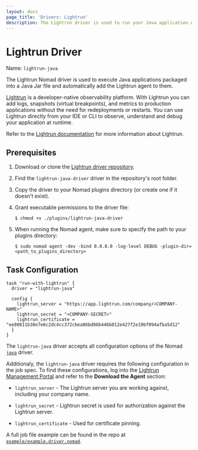 ```yaml
---
layout: docs
page_title: 'Drivers: Lightrun'
description: The Lightrun driver is used to run your Java application with Lightrun.
---
```


# Lightrun Driver

Name: `lightrun-java`

The Lightrun Nomad driver is used to execute Java applications packaged into a
Java Jar file and automatically add the Lightrun agent to them.

[Lightrun][lightrun_website] is a developer-native observability platform. With
Lightrun you can add logs, snapshots (virtual breakpoints), and metrics to
production applications without the need for redeployments or restarts. You can
use Lightrun directly from your IDE or CLI to observe, understand and debug
your application at runtime.

Refer to the [Lightrun documentation][lightrun_docs] for more information about
Lightrun.

## Prerequisites

1. Download or clone the [Lightrun driver repository][repo].

1. Find the `lightrun-java-driver` driver in the repository's root folder.

1. Copy the driver to your Nomad plugins directory (or create one if it doesn't
   exist).

1. Grant executable permissions to the driver file:

   ```shell-session
   $ chmod +x ./plugins/lightrun-java-driver
   ```

1. When running the Nomad agent, make sure to specify the path to your plugins
   directory:

   ```shell-session
   $ sudo nomad agent -dev -bind 0.0.0.0 -log-level DEBUG -plugin-dir=<path_to_plugins_directory>
   ```

## Task Configuration

```hcl
task "run-with-lightrun" {
  driver = "lightrun-java"

  config {
    lightrun_server = "https://app.lightrun.com/company/<COMPANY-NAME>"
    lightrun_secret = "<COMPANY-SECRET>"
    lightrun_certificate = "ee80811b38e7e6c2dc4cc372cbea86bd86b446b012e427f2e19bf094afba5d12"
  }
}
```

The `lightrun-java` driver accepts all configuration options of the Nomad
[`java`] driver.

Additionaly, the `lightrun-java` driver requires the following configuration in
the job spec. To find these configurations, log into the
[Lightrun Management Portal][lightrun_portal] and refer to the **Download the
Agent** section:

- `lightrun_server` - The Lightrun server you are working against, including
  your company name.

- `lightrun_secret` - Lightrun secret is used for authorization against the
  Lightrun server.

- `lightrun_certificate` - Used for certificate pinning.

A full job file example can be found in the repo at [`example/example.driver.nomad`][example-config].

[lightrun_docs]: https://docs.lightrun.com

[lightrun_website]: https://www.lightrun.com

[lightrun_portal]: https://app.lightrun.com

[repo]: https://github.com/lightrun-platform/lightrun-n-nomad

[example-config]: https://github.com/lightrun-platform/lightrun-n-nomad/blob/main/example/example.driver.nomad

[`java`]: /docs/drivers/java
